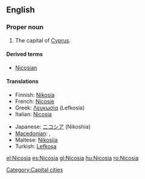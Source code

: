 {{wikipedia}}
==English==

===Proper noun===
{{en-proper noun}}

# The capital of [[Cyprus]].

====Derived terms====
*[[Nicosian]]

====Translations====
{{trans-top|capital of Cyprus}}
*Finnish: [[Nikosia]]
*French: [[Nicosie]]
* Greek: [[Λευκωσία]] (Lefkosía) {{f}}
*Italian: [[Nicosia#Italian|Nicosia]] {{f}}
{{trans-mid}}
*Japanese: [[ニコシア]] (Nikoshia)
* [[Macedonian]]: {{t|mk|Никозија|f|tr=Nikózija|sc=Cyrl}},  {{t|mk|Левкозија|f|tr=Levkózija|sc=Cyrl}}
*Maltese: [[Nikosija]]
*Turkish: [[Lefkoşa]]
{{trans-bottom}}

[[Category:Capital cities]]

[[el:Nicosia]]
[[es:Nicosia]]
[[gl:Nicosia]]
[[hu:Nicosia]]
[[ro:Nicosia]]